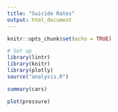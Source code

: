 ```yaml
---
title: "Suicide Rates"
output: html_document
---
```


```r
knitr::opts_chunk$set(echo = TRUE)

# Set up
library(lintr)
library(knitr)
library(plotly)
source("analysis.R")
```



```r
summary(cars)
```


```r
plot(pressure)
```


